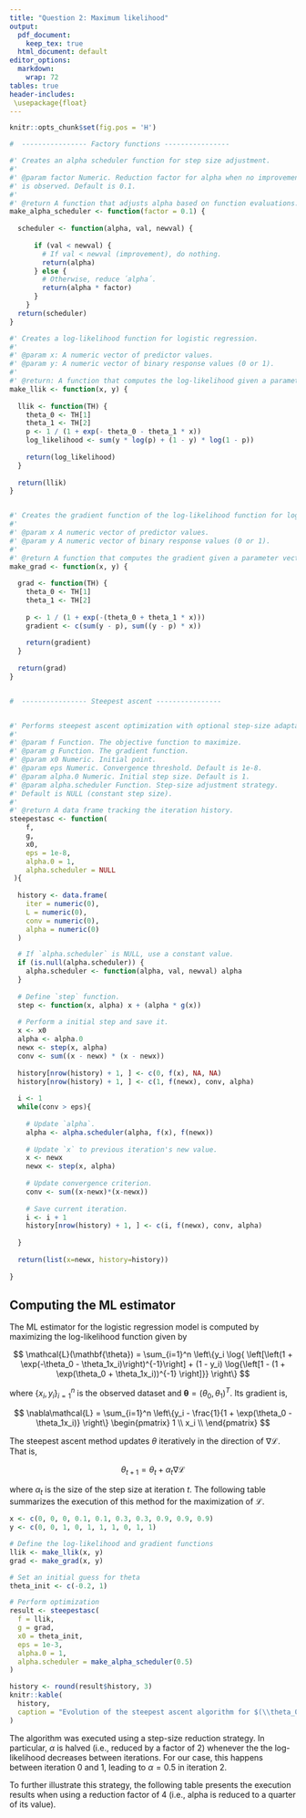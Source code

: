 ```yaml
---
title: "Question 2: Maximum likelihood"
output:
  pdf_document: 
    keep_tex: true
  html_document: default
editor_options: 
  markdown: 
    wrap: 72
tables: true
header-includes:
 \usepackage{float}
---
```


```r
knitr::opts_chunk$set(fig.pos = 'H')
```


```r
#  ---------------- Factory functions ----------------

#' Creates an alpha scheduler function for step size adjustment.
#'
#' @param factor Numeric. Reduction factor for alpha when no improvement 
#' is observed. Default is 0.1.
#'
#' @return A function that adjusts alpha based on function evaluations.
make_alpha_scheduler <- function(factor = 0.1) {
  
  scheduler <- function(alpha, val, newval) {
       
      if (val < newval) {
        # If val < newval (improvement), do nothing.
        return(alpha)
      } else {
        # Otherwise, reduce ´alpha´.
        return(alpha * factor)
      }
    }
  return(scheduler)
} 

#' Creates a log-likelihood function for logistic regression.
#'
#' @param x: A numeric vector of predictor values.
#' @param y: A numeric vector of binary response values (0 or 1).  
#'
#' @return: A function that computes the log-likelihood given a parameter vector TH.
make_llik <- function(x, y) {
  
  llik <- function(TH) {
    theta_0 <- TH[1]
    theta_1 <- TH[2]
    p <- 1 / (1 + exp(- theta_0 - theta_1 * x))
    log_likelihood <- sum(y * log(p) + (1 - y) * log(1 - p))
    
    return(log_likelihood)
  }
  
  return(llik)
}


#' Creates the gradient function of the log-likelihood function for logistic regression.
#'
#' @param x A numeric vector of predictor values.
#' @param y A numeric vector of binary response values (0 or 1).
#'
#' @return A function that computes the gradient given a parameter vector TH.
make_grad <- function(x, y) {
  
  grad <- function(TH) {
    theta_0 <- TH[1]
    theta_1 <- TH[2]
    
    p <- 1 / (1 + exp(-(theta_0 + theta_1 * x)))
    gradient <- c(sum(y - p), sum((y - p) * x))
    
    return(gradient)
  }
  
  return(grad)
}


#  ---------------- Steepest ascent ----------------


#' Performs steepest ascent optimization with optional step-size adaptation.
#'
#' @param f Function. The objective function to maximize.
#' @param g Function. The gradient function.
#' @param x0 Numeric. Initial point.
#' @param eps Numeric. Convergence threshold. Default is 1e-8.
#' @param alpha.0 Numeric. Initial step size. Default is 1.
#' @param alpha.scheduler Function. Step-size adjustment strategy. 
#' Default is NULL (constant step size).
#'
#' @return A data frame tracking the iteration history.
steepestasc <- function(
    f, 
    g, 
    x0, 
    eps = 1e-8, 
    alpha.0 = 1, 
    alpha.scheduler = NULL
 ){
  
  history <- data.frame(
    iter = numeric(0), 
    L = numeric(0),
    conv = numeric(0),
    alpha = numeric(0)
  )

  # If `alpha.scheduler` is NULL, use a constant value.
  if (is.null(alpha.scheduler)) {
    alpha.scheduler <- function(alpha, val, newval) alpha
  }
  
  # Define `step` function.
  step <- function(x, alpha) x + (alpha * g(x))
  
  # Perform a initial step and save it.
  x <- x0  
  alpha <- alpha.0 
  newx <- step(x, alpha) 
  conv <- sum((x - newx) * (x - newx))
  
  history[nrow(history) + 1, ] <- c(0, f(x), NA, NA)
  history[nrow(history) + 1, ] <- c(1, f(newx), conv, alpha)
  
  i <- 1
  while(conv > eps){
    
    # Update `alpha`.
    alpha <- alpha.scheduler(alpha, f(x), f(newx))
    
    # Update `x` to previous iteration's new value.
    x <- newx
    newx <- step(x, alpha)
    
    # Update convergence criterion.
    conv <- sum((x-newx)*(x-newx))
    
    # Save current iteration.
    i <- i + 1
    history[nrow(history) + 1, ] <- c(i, f(newx), conv, alpha)
    
  }
  
  return(list(x=newx, history=history))
  
}
```



## Computing the ML estimator 

The ML estimator for the logistic regression model is computed by maximizing
the log-likelihood function given by

$$
\mathcal{L}(\mathbf{\theta}) = \sum_{i=1}^n \left\{y_i \log{ \left[\left(1 + \exp(-\theta_0 - \theta_1x_i)\right)^{-1}\right] + (1 - y_i) \log{\left[1 - (1 + \exp(\theta_0 + \theta_1x_i))^{-1} \right]}}     \right\}
$$

where $\left\{x_i, y_i \right\}_{i=1}^n$ is the observed dataset and $\mathbf{\theta} = \left(\theta_0, \theta_1 \right)^T$. Its gradient is,


$$
\nabla\mathcal{L} = \sum_{i=1}^n \left\{y_i - \frac{1}{1 + \exp(\theta_0 - \theta_1x_i)} \right\} \begin{pmatrix}
  1   \\
  x_i \\
\end{pmatrix}
$$

The steepest ascent method updates $\theta$ iteratively in the direction of $\nabla\mathcal{L}$. That is,

$$
\theta_{t+1} = \theta_{t} + \alpha_{t}\nabla\mathcal{L}
$$

where $\alpha_{t}$ is the size of the step size at iteration $t$. The following
table summarizes the execution of this method for the maximization of 
$\mathcal{L}$. 

```r
x <- c(0, 0, 0, 0.1, 0.1, 0.3, 0.3, 0.9, 0.9, 0.9)
y <- c(0, 0, 1, 0, 1, 1, 1, 0, 1, 1)

# Define the log-likelihood and gradient functions
llik <- make_llik(x, y)
grad <- make_grad(x, y)

# Set an initial guess for theta
theta_init <- c(-0.2, 1)

# Perform optimization
result <- steepestasc(
  f = llik, 
  g = grad, 
  x0 = theta_init, 
  eps = 1e-3, 
  alpha.0 = 1, 
  alpha.scheduler = make_alpha_scheduler(0.5)
)
```

```r
history <- round(result$history, 3)
knitr::kable(
  history,
  caption = "Evolution of the steepest ascent algorithm for $(\\theta_0, \\theta_1) = (-0.2, 1)$"
)
```

The algorithm was executed using a step-size reduction strategy. In particular,
$\alpha$ is halved (i.e., reduced by a factor of 2) whenever the the 
log-likelihood decreases between iterations. For our case, this happens between 
iteration $0$ and $1$, leading to $\alpha = 0.5$ in iteration $2$.

To further illustrate this strategy, the following table presents the execution 
results when using a reduction factor of $4$ (i.e., alpha is reduced to a 
quarter of its value).







